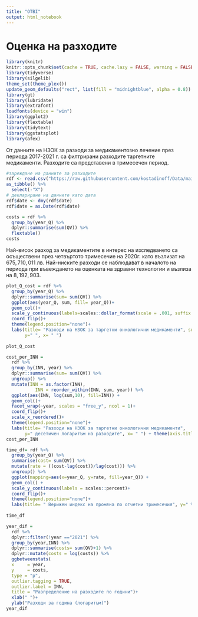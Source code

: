 ```yaml
---
title: "OTBI"
output: html_notebook
---
```


# Оценка на разходите

```r
library(knitr)
knitr::opts_chunk$set(cache = TRUE, cache.lazy = FALSE, warning = FALSE, message = FALSE, echo = TRUE, dpi = 180, fig.width = 8, fig.height = 5)
library(tidyverse)
library(silgelib)
theme_set(theme_plex())
update_geom_defaults("rect", list(fill = "midnightblue", alpha = 0.8))
library(gt)
library(lubridate)
library(extrafont)
loadfonts(device = "win")
library(ggplot2)
library(flextable)
library(tidytext)
library(ggstatsplot)
library(afex)
```

От данните на НЗОК за разходи за медикаментозно лечение през периода 2017-2021 г. са филтрирани разходите таргетните медикаменти. Разходите са представени в тримесечен период. 

```r
#зареждане на данните за разходите
rdf <- read.csv("https://raw.githubusercontent.com/kostadinoff/Data/main/OTBI/rdf_cost.csv", stringsAsFactors=TRUE) %>% 
as_tibble() %>% 
  select(-"X")
# деклариране на данните като дата
rdf$date <- dmy(rdf$date)
rdf$date = as.Date(rdf$date)

```

```r
costs = rdf %>% 
  group_by(year_Q) %>% 
  dplyr::summarise(sum(QV)) %>% 
  flextable()
costs
```

Най-висок разход за медикаментите в интерес на изследването са осъществени през четвъртото тримесечие на 2020г. като възлизат на $675,710,011$ лв. Най-ниските разходи се наблюдават в началото на периода при въвеждането на оценката на здравни технологии и възлиза на $8,192,903$. 

```r
plot_Q_cost = rdf %>% 
  group_by(year_Q) %>% 
  dplyr::summarise(sum= sum(QV)) %>% 
  ggplot(aes(year_Q, sum, fill= year_Q))+
  geom_col()+
  scale_y_continuous(labels=scales::dollar_format(scale = .001, suffix = " мил.лв", prefix = " "))+
  coord_flip()+
  theme(legend.position="none")+
  labs(title= "Разходи на НЗОК за таргетни онкологични медикаменти", subtitle = " в милиони лева, по тримесечие",
       y=" ", x= " ")
  
plot_Q_cost
```
```r
cost_per_INN = 
  rdf %>% 
  group_by(INN, year) %>% 
  dplyr::summarise(sum= sum(QV)) %>% 
  ungroup() %>% 
  mutate(INN = as.factor(INN),
           INN = reorder_within(INN, sum, year)) %>%
  ggplot(aes(INN, log(sum,10), fill=INN)) +
  geom_col()+
  facet_wrap(~year, scales = "free_y", ncol = 1)+
  coord_flip()+
  scale_x_reordered()+
  theme(legend.position="none")+
  labs(title= "Разходи на НЗОК за таргетни онкологични медикаменти",
       y=" десетичен логаритъм на разходите", x= " ") + theme(axis.title = element_text(family = "Courier")) +labs(alpha = 0.6)
cost_per_INN
```

```r
time_df= rdf %>% 
  group_by(year_Q) %>% 
  summarise(cost= sum(QV)) %>% 
  mutate(rate = ((cost-lag(cost))/lag(cost))) %>%
  ungroup() %>% 
  ggplot(mapping=aes(x=year_Q, y=rate, fill=year_Q)) +
  geom_col() +
  scale_y_continuous(labels = scales::percent)+
  coord_flip()+
  theme(legend.position="none")+
  labs(title= " Верижен индекс на промяна по отчетни тримесечия", y=" % промяна", x= " ") 
  
time_df
```
```r

year_dif =
  rdf %>% 
  dplyr::filter(!year =="2021") %>% 
  group_by(year,INN) %>% 
  dplyr::summarise(costs= sum(QV)+1) %>% 
  dplyr::mutate(costs = log(costs)) %>% 
  ggbetweenstats(
  x     = year,
  y     = costs,
  type = "p",
  outlier.tagging = TRUE,
  outlier.label = INN,
  title = "Разпределение на разходите по години")+
  xlab(" ")+
  ylab("Разходи за година (логаритъм)")
year_dif

```


